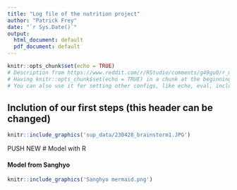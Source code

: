 ```yaml
---
title: "Log file of the nutrition project"
author: "Patrick Frey"
date: "`r Sys.Date()`"
output:
  html_document: default
  pdf_document: default
---
```

<!--please enter your names as authors--> 

```r
knitr::opts_chunk$set(echo = TRUE)
# Description from https://www.reddit.com/r/RStudio/comments/g49gu0/r_markdown_knitropts_chunksetecho_true/
# Having knitr::opts_chunk$set(echo = TRUE) in a chunk at the beginning of your document is the same of having ````{r echo = TRUE}` for all chunks.
# You can also use it for setting other configs, like echo, eval, include and others 
```

## Inclution of our first steps (this header can be changed)

```r
knitr::include_graphics('sup_data/230428_brainstorm1.JPG')
```
PUSH NEW 
# Model with R

#### Model from Sanghyo


```r

knitr::include_graphics('Sanghyo mermaid.png')


```






